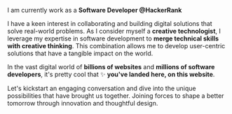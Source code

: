 
I am currently work as a **Software Developer @HackerRank**

I have a keen interest in collaborating and building digital solutions that solve real-world problems.
As I consider myself a **creative technologist**, I leverage my expertise in software development to **merge technical skills with creative thinking**. This combination allows me to develop user-centric solutions that have a tangible impact on the world.

In the vast digital world of **billions of websites** and **millions of software developers**, it's pretty cool that ✨ **you've landed here, on this website**.

Let's kickstart an engaging conversation and dive into the unique possibilities that have brought us together. Joining forces to shape a better tomorrow through innovation and thoughtful design.
